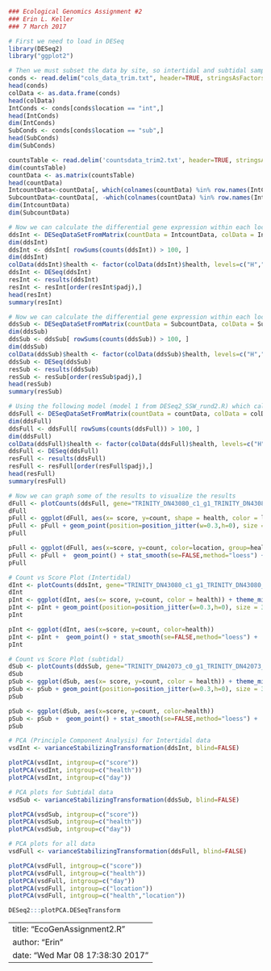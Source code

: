 
```r
### Ecological Genomics Assignment #2
### Erin L. Keller
### 7 March 2017

# First we need to load in DESeq
library(DESeq2)
library("ggplot2")

# Then we must subset the data by site, so intertidal and subtidal samples are separated by location.
conds <- read.delim("cols_data_trim.txt", header=TRUE, stringsAsFactors=TRUE, row.names=1)
head(conds)
colData <- as.data.frame(conds)
head(colData)
IntConds <- conds[conds$location == "int",]
head(IntConds)
dim(IntConds)
SubConds <- conds[conds$location == "sub",]
head(SubConds)
dim(SubConds)

countsTable <- read.delim('countsdata_trim2.txt', header=TRUE, stringsAsFactors=TRUE, row.names=1)
dim(countsTable)
countData <- as.matrix(countsTable)
head(countData)
IntcountData<-countData[, which(colnames(countData) %in% row.names(IntConds))]
SubcountData<-countData[, -which(colnames(countData) %in% row.names(IntConds))]
dim(IntcountData)
dim(SubcountData)

# Now we can calculate the differential gene expression within each location (now intertidal) and comparing the status of individuals (H v S)
ddsInt <- DESeqDataSetFromMatrix(countData = IntcountData, colData = IntConds, design = ~ health)
dim(ddsInt)
ddsInt <- ddsInt[ rowSums(counts(ddsInt)) > 100, ]
dim(ddsInt)
colData(ddsInt)$health <- factor(colData(ddsInt)$health, levels=c("H","S"))
ddsInt <- DESeq(ddsInt) 
resInt <- results(ddsInt)
resInt <- resInt[order(resInt$padj),]
head(resInt)
summary(resInt)

# Now we can calculate the differential gene expression within each location (now subtital and comparing the status of individuals (H v S)
ddsSub <- DESeqDataSetFromMatrix(countData = SubcountData, colData = SubConds, design = ~ health)
dim(ddsSub)
ddsSub <- ddsSub[ rowSums(counts(ddsSub)) > 100, ]
dim(ddsSub)
colData(ddsSub)$health <- factor(colData(ddsSub)$health, levels=c("H","S"))
ddsSub <- DESeq(ddsSub) 
resSub <- results(ddsSub)
resSub <- resSub[order(resSub$padj),]
head(resSub)
summary(resSub)

# Using the following model (model 1 from DESeq2_SSW_rund2.R) which calculates differential gene expression by status of the individual (healthy v. sick) by controlling for location.
ddsFull <- DESeqDataSetFromMatrix(countData = countData, colData = colData, design = ~ location + health)
dim(ddsFull)
ddsFull <- ddsFull[ rowSums(counts(ddsFull)) > 100, ]
dim(ddsFull)
colData(ddsFull)$health <- factor(colData(ddsFull)$health, levels=c("H","S"))
ddsFull <- DESeq(ddsFull) 
resFull <- results(ddsFull)
resFull <- resFull[order(resFull$padj),]
head(resFull)
summary(resFull)

# Now we can graph some of the results to visualize the results
dFull <- plotCounts(ddsFull, gene="TRINITY_DN43080_c1_g1_TRINITY_DN43080_c1_g1_i3_g.14110_m.14110", intgroup=(c("health","score","location")), returnData=TRUE)
dFull
pFull <- ggplot(dFull, aes(x= score, y=count, shape = health, color = location)) + theme_minimal() + theme(text = element_text(size=20), panel.grid.major = element_line(colour = "grey"))
pFull <- pFull + geom_point(position=position_jitter(w=0.3,h=0), size = 3) 
pFull

pFull <- ggplot(dFull, aes(x=score, y=count, color=location, group=health)) 
pFull <- pFull +  geom_point() + stat_smooth(se=FALSE,method="loess") +  scale_y_log10()
pFull

# Count vs Score Plot (Intertidal)
dInt <- plotCounts(ddsInt, gene="TRINITY_DN43080_c1_g1_TRINITY_DN43080_c1_g1_i3_g.14110_m.14110", intgroup=(c("health","score","location")), returnData=TRUE)
dInt
pInt <- ggplot(dInt, aes(x= score, y=count, color = health)) + theme_minimal() + theme(text = element_text(size=20), panel.grid.major = element_line(colour = "grey"))
pInt <- pInt + geom_point(position=position_jitter(w=0.3,h=0), size = 3) 
pInt

pInt <- ggplot(dInt, aes(x=score, y=count, color=health)) 
pInt <- pInt +  geom_point() + stat_smooth(se=FALSE,method="loess") +  scale_y_log10()
pInt

# Count vs Score Plot (subtidal)
dSub <- plotCounts(ddsSub, gene="TRINITY_DN42073_c0_g1_TRINITY_DN42073_c0_g1_i1_g.12173_m.12173", intgroup=(c("health","score","location")), returnData=TRUE)
dSub
pSub <- ggplot(dSub, aes(x= score, y=count, color = health)) + theme_minimal() + theme(text = element_text(size=20), panel.grid.major = element_line(colour = "grey"))
pSub <- pSub + geom_point(position=position_jitter(w=0.3,h=0), size = 3) 
pSub

pSub <- ggplot(dSub, aes(x=score, y=count, color=health)) 
pSub <- pSub +  geom_point() + stat_smooth(se=FALSE,method="loess") +  scale_y_log10()
pSub

# PCA (Principle Component Analysis) for Intertidal data
vsdInt <- varianceStabilizingTransformation(ddsInt, blind=FALSE)

plotPCA(vsdInt, intgroup=c("score"))
plotPCA(vsdInt, intgroup=c("health"))
plotPCA(vsdInt, intgroup=c("day"))

# PCA plots for Subtidal data
vsdSub <- varianceStabilizingTransformation(ddsSub, blind=FALSE)

plotPCA(vsdSub, intgroup=c("score"))
plotPCA(vsdSub, intgroup=c("health"))
plotPCA(vsdSub, intgroup=c("day"))

# PCA plots for all data
vsdFull <- varianceStabilizingTransformation(ddsFull, blind=FALSE)

plotPCA(vsdFull, intgroup=c("score"))
plotPCA(vsdFull, intgroup=c("health"))
plotPCA(vsdFull, intgroup=c("day"))
plotPCA(vsdFull, intgroup=c("location"))
plotPCA(vsdFull, intgroup=c("health","location"))

DESeq2:::plotPCA.DESeqTransform
```


---
title: "EcoGenAssignment2.R"
author: "Erin"
date: "Wed Mar 08 17:38:30 2017"
---
